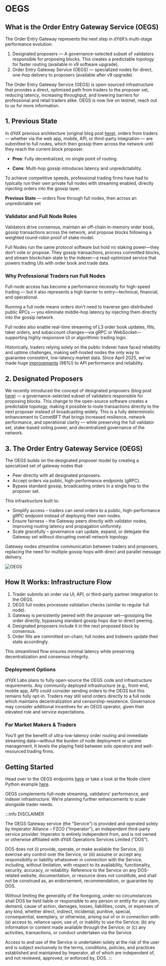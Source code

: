 
# OEGS

## What is the Order Entry Gateway Service (OEGS)
The Order Entry Gateway represents the next step in dYdX’s multi-stage performance evolution:

1. Designated proposers — A governance-selected subset of validators responsible for proposing blocks. This creates a predictable topology for faster routing (available in v9 software upgrade).
2. Order Entry Gateway Service (OEGS) — specialized nodes for direct, one-hop delivery to proposers (available after v9 upgrade).

The Order Entry Gateway Service (OEGS) is open-sourced infrastructure that provides a direct, optimized path from traders to the proposer set, reducing latency, increasing throughput, and lowering barriers for professional and retail traders alike.
OEGS is now live on testnet, reach out to us for more information.

## 1. Previous State
In dYdX previous architecture (original blog post [here](https://www.dydx.xyz/blog/v4-technical-architecture-overview)), orders from traders — whether via the web app, mobile, API, or third-party integration — are submitted to full nodes, which then gossip them across the network until they reach the current block proposer.

- **Pros**: Fully decentralized, no single point of routing.

- **Cons**: Multi-hop gossip introduces latency and unpredictability.

To achieve competitive speeds, professional trading firms have had to typically run their own private full nodes with streaming enabled, directly injecting orders into the gossip layer.

**Previous State** — orders flow through full nodes, then across an unpredictable set


### Validator and Full Node Roles
Validators drive consensus, maintain an off-chain in-memory order book, gossip transactions across the network, and propose blocks following a weighted round-robin proof of stake model.

Full Nodes run the same protocol software but hold no staking power—they don’t vote or propose. They gossip transactions, process committed blocks, and stream blockchain state to the Indexer—a read-optimized service that powers trading UIs with order book and trade data. 

### Why Professional Traders run Full Nodes
Full-node access has become a performance necessity for high-speed trading — but it also represents a high barrier to entry—technical, financial, and operational.

Running a full node means orders don’t need to traverse geo-distributed public RPCs — you eliminate middle-hop latency by injecting them directly into the gossip network.

Full nodes also enable real-time streaming of L3 order book updates, fills, taker orders, and subaccount changes—via gRPC or WebSocket—supporting highly responsive UI or algorithmic trading logic.

Historically, traders relying solely on the public Indexer have faced reliability and uptime challenges, making self-hosted nodes the only way to guarantee consistent, low-latency market data. Since April 2025, we've made huge [improvements](https://x.com/AntonioMJuliano/status/1924593158165344628) (98%!) to API performance and reliability.

## 2. Designated Proposers
We recently introduced the concept of designated proposers (blog post [here](https://www.dydx.xyz/blog/governance-controlled-path-reliability-and-performance)) — a governance-selected subset of validators responsible for proposing blocks. This change to the open-source software creates a predictable topology, making it possible to route transactions directly to the next proposer instead of broadcasting widely. This is a fully deterministic enhancement to CometBFT that brings increased resilience, network performance, and operational clarity — while preserving the full validator set, stake-based voting power, and decentralized governance of the network.

## 3. The Order Entry Gateway Service (OEGS)
The OEGS builds on the designated proposer model by creating a specialized set of gateway nodes that:

- Peer directly with all designated proposers.
- Accept orders via public, high-performance endpoints (gRPC).
- Bypass standard gossip, broadcasting orders in a single hop to the proposer set.

This infrastructure built to:

- Simplify access – traders can send orders to a public, high-performance gRPC endpoint instead of deploying their own nodes.
- Ensure fairness – the Gateway peers directly with validator nodes, improving routing latency and propagation uniformity.
- Scale gracefully – governance can update, expand, or delegate the Gateway set without disrupting overall network topology.

Gateway nodes streamline communication between traders and proposers, replacing the need for multiple gossip hops with direct and parallel message delivery.

![OEGS](/OEGS.png)

## How It Works: Infrastructure Flow
1. Trader submits an order via UI, API, or third-party partner integration to the OEGS.
2. OEGS full nodes processes validation checks (similar to regular full node).
3. Gateway is persistently peered with the proposer set—gossiping the order directly, bypassing standard gossip hops due to direct peering.
4. Designated proposers include it in the next proposed block by consensus.
5. Order fills are committed on-chain; full nodes and Indexers update their state accordingly.

This streamlined flow ensures minimal latency while preserving decentralization and consensus integrity.

### Deployment Options
dYdX Labs plans to fully open-source the OEGS code and infrastructure requirements. Any community deployed infrastructure (e.g., front-end, mobile app, API) could consider sending orders to the OEGS but this remains fully opt-in. 
Traders may still send orders directly to a full node which maintains decentralization and censorship-resistence. Governance may consider additional incentives for an OEGS operator, given their elevated role and service expectations.

### For Market Makers & Traders
You’ll get the benefit of ultra-low-latency order routing and immediate streaming data—without the burden of node deployment or uptime management. It levels the playing field between solo operators and well-resourced trading firms.

## Getting Started
Head over to the OEGS endpoints [here](interaction/endpoints) or take a look at the Node client Python example [here](interaction/endpoints#node-client).

OEGS complements full-node streaming, validators’ performance, and indexer infrastructure. We’re planning further enhancements to scale alongside trader needs.

:::info
DISCLAIMER

The OEGS Gateway service (the “Service”) is provided and operated solely by Imperator Alliance – FZCO (“Imperator”), an independent third-party service provider. Imperator is entirely independent from, and is not owned or otherwise affiliated with dYdX Operations Services Limited ("DOS”).

DOS does not (i) provide, operate, or make available the Service, (ii) exercise any control over the Service, or (iii) assume or accept any responsibility or liability whatsoever in connection with the Service, including, without limitation, with respect to its availability, functionality, security, accuracy, or reliability. Reference to the Service on any DOS-related website, documentation, or resource does not constitute, and shall not be construed as, an endorsement, recommendation, or guarantee by DOS.

Without limiting the generality of the foregoing, under no circumstances shall DOS be held liable or responsible to any person or entity for any claim, demand, cause of action, damages, losses, liabilities, costs, or expenses of any kind, whether direct, indirect, incidental, punitive, special, consequential, exemplary, or otherwise, arising out of or in connection with: (a) access to, reliance upon, use of, or inability to use the Service; (b) any information or content made available through the Service; or (c) any activities, transactions, or conduct undertaken via the Service.

Access to and use of the Service is undertaken solely at the risk of the user and is subject exclusively to the terms, conditions, policies, and practices established and maintained by Imperator, all of which are independent of, and not reviewed, approved, or enforced by, DOS.
:::